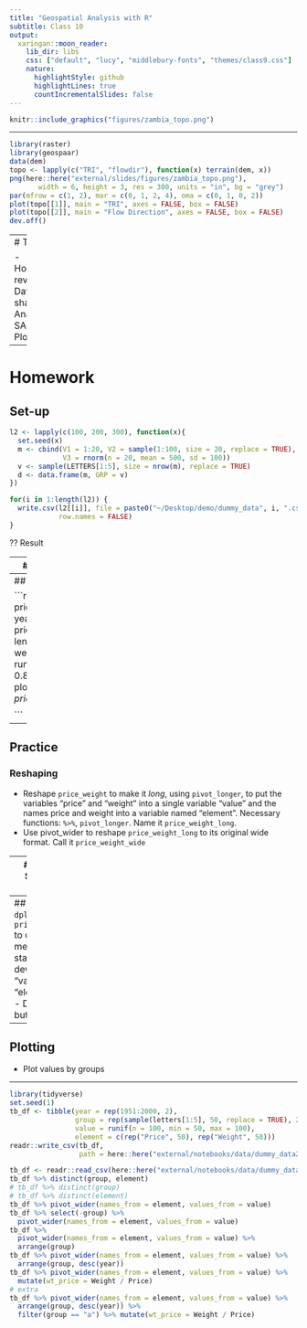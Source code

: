 ```yaml
---
title: "Geospatial Analysis with R"
subtitle: Class 10
output:
  xaringan::moon_reader:
    lib_dir: libs
    css: ["default", "lucy", "middlebury-fonts", "themes/class9.css"]
    nature:
      highlightStyle: github
      highlightLines: true
      countIncrementalSlides: false
---
```


```r
knitr::include_graphics("figures/zambia_topo.png")
```

---

```r
library(raster)
library(geospaar)
data(dem)
topo <- lapply(c("TRI", "flowdir"), function(x) terrain(dem, x))
png(here::here("external/slides/figures/zambia_topo.png"), 
       width = 6, height = 3, res = 300, units = "in", bg = "grey")
par(mfrow = c(1, 2), mar = c(0, 1, 2, 4), oma = c(0, 1, 0, 2))
plot(topo[[1]], main = "TRI", axes = FALSE, box = FALSE)
plot(topo[[2]], main = "Flow Direction", axes = FALSE, box = FALSE)
dev.off()
```
---
# Today

- Homework review
- Data shaping
- Analysis: SAC
- Plotting

---

# Homework

## Set-up
```r
l2 <- lapply(c(100, 200, 300), function(x){
  set.seed(x)
  m <- cbind(V1 = 1:20, V2 = sample(1:100, size = 20, replace = TRUE),
             V3 = rnorm(n = 20, mean = 500, sd = 100))
  v <- sample(LETTERS[1:5], size = nrow(m), replace = TRUE)
  d <- data.frame(m, GRP = v)
})

for(i in 1:length(l2)) {
  write.csv(l2[[i]], file = paste0("~/Desktop/demo/dummy_data", i, ".csv"), 
            row.names = FALSE)
}
```

?? Result

---
## Reshaping data

Going from long to wide and back again
```r
library(tidyverse)

# d1 <- data.frame(a = 1:10, grp1 = rep("a", 10), grp2 = rep("b", 10))
d1 <- data.frame(i = 1:10, a = 1:10, grp = rep("a", 10))
d2 <- data.frame(i = 1:10, a = 11:20, grp = rep("b", 10))
DF <- rbind(d1, d2)

df_wide <- DF %>% pivot_wider(names_from = grp, values_from = a)
df_long <- df_wide %>% 
  pivot_longer(cols = a:b, names_to = "grp", values_to = "a")
df_long %>% select(i, a, grp) %>% arrange(grp)

```


---
## New dataset

```r

set.seed(1)
price_weight <- tibble(
  year = 1951:2000, 
  price = runif(n = length(year), 20, 50),
  weight = (price * 10) * runif(n = length(year), 0.8, 1.2)
)
plot(price_weight$price, price_weight$weight)

```

---
## Practice
### Reshaping
- Reshape `price_weight` to make it *long*, using `pivot_longer`, to put the variables "price" and "weight" into a single variable "value" and the names price and weight into a variable named "element". Necessary functions: `%>%`, `pivot_longer`. Name it `price_weight_long`.
- Use pivot_wider to reshape `price_weight_long` to its original wide format. Call it `price_weight_wide`

---
## Demo
### Split-Apply-Combine

#### tidyverse
```r
df_long <- df_wide %>% 
  pivot_longer(cols = a:b, names_to = "grp", values_to = "a") %>% 
  select(i, a, grp) %>% arrange(grp)

df_long %>% 
  group_by(grp) %>% 
  summarize(mean = mean(a), stdev = sd(a))
```

#### Old school
```r
do.call(rbind, lapply(unique(df_long$grp), function(x) {
  df_long %>% 
    filter(grp == x) %>% 
    summarize(mean = mean(a), stdev = sd(a)) %>% 
    mutate(grp = x) %>% select(grp, mean, stdev)
}))
```

---
## Practice
- Use `dplyr` on `price_weight_long` to calculate the mean and standard deviation of "value" by the "element" variable
- Do the same, but with `lapply`

---
## Plotting

- Plot values by groups


---
```r
library(tidyverse)
set.seed(1)
tb_df <- tibble(year = rep(1951:2000, 2), 
                group = rep(sample(letters[1:5], 50, replace = TRUE), 2), 
                value = runif(n = 100, min = 50, max = 100),
                element = c(rep("Price", 50), rep("Weight", 50)))
readr::write_csv(tb_df, 
                 path = here::here("external/notebooks/data/dummy_data2.csv"))
```


```r
tb_df <- readr::read_csv(here::here("external/notebooks/data/dummy_data2.csv"))
tb_df %>% distinct(group, element)
# tb_df %>% distinct(group)
# tb_df %>% distinct(element)
tb_df %>% pivot_wider(names_from = element, values_from = value)
tb_df %>% select(-group) %>% 
  pivot_wider(names_from = element, values_from = value)
tb_df %>% 
  pivot_wider(names_from = element, values_from = value) %>% 
  arrange(group)
tb_df %>% pivot_wider(names_from = element, values_from = value) %>% 
  arrange(group, desc(year))
tb_df %>% pivot_wider(names_from = element, values_from = value) %>% 
  mutate(wt_price = Weight / Price)
# extra
tb_df %>% pivot_wider(names_from = element, values_from = value) %>% 
  arrange(group, desc(year)) %>%
  filter(group == "a") %>% mutate(wt_price = Weight / Price)
```
